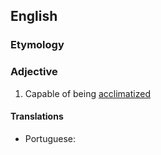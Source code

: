 ==English==

===Etymology===
{{suffix|acclimatize|able|lang=en}}

===Adjective===
{{head|en|adjective}}

# Capable of being [[acclimatized]]

====Translations====
{{trans-top|capable of being acclimatized}}
* Portuguese: {{t|pt|aclimatável}}
{{trans-mid}}
{{trans-bottom}}